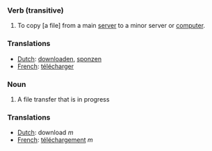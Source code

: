===Verb (transitive)===

#To copy [a file] from a main [[server]] to a minor server or [[computer]].

===Translations===
*[[Dutch]]: [[downloaden]], [[sponzen]]
*[[French]]: [[télécharger]]

===Noun===

#A file transfer that is in progress

===Translations===
*[[Dutch]]: download ''m''
*[[French]]: [[téléchargement]] ''m''